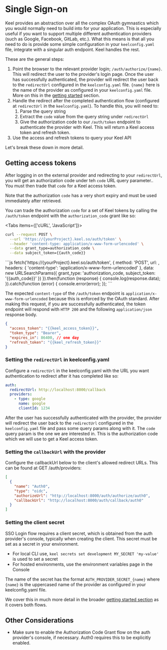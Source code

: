 
# Single Sign-on

Keel provides an abstraction over all the complex OAuth gymnastics which you would normally need to build into for your application. This is especially useful if you want to support multiple different authentication providers (such as Google, Facebook, GitLab, etc.). What this means is that all you need to do is provide some simple configuration in your `keelconfig.yaml` file, integrate with a singular auth endpoint. Keel handles the rest.

These are the general steps:

 1. Point the browser to the relevant provider login; `/auth/authorize/{name}`. This will redirect the user to the provider's login page. Once the user has successfully authenticated, the provider will redirect the user back to the `redirectUrl` configured in the `keelconfig.yaml` file.
    <Callout type="info">`{name}` here is the name of the provider as configured in your `keelconfig.yaml` file. More on this in the [getting started](/authentication/getting-started) section.</Callout>
 2. Handle the redirect after the completed authentication flow (configured at `redirectUrl` in the `keelconfig.yaml`). To handle this, you will need to:
    1. Parse the query string
    2. Extract the `code` value from the query string under `redirectUrl`
    3. Give the authorization code to our `/auth/token` endpoint to authenticate the provider with Keel. This will return a Keel access token and refresh token.
 3. Use the access and refresh tokens to query your Keel API	

 Let's break these down in more detail.

## Getting access tokens

After logging in on the external provider and redirecting to your `redirectUrl`, you will get an authorization code under teh `code` URL query parameter.. You must then trade that `code` for a Keel access token.

<Callout type="info">Note that the authorization `code` has a very short expiry and must be used immediately after retrieved.</Callout>

You can trade the authorization `code` for a set of Keel tokens by calling the `/auth/token` endpoint with the `authorization_code` grant like so:

<Tabs items={['cURL', 'JavaScript']}>
  <Tab>
```bash
curl --request POST \
  --url 'https://{yourProject}.keel.so/auth/token' \
  --header 'content-type: application/x-www-form-urlencoded' \
  --data grant_type=authorization_code \
  --data subject_token={{auth_code}}
```
  </Tab>
  <Tab>
```js
fetch('https://{yourProject}.keel.so/auth/token', {
  method: 'POST',
  url: ,
  headers: {
    'content-type': 'application/x-www-form-urlencoded'
  },
  data: new URLSearchParams({
    grant_type: 'authorization_code,
    subject_token: '{{auth_code}}'
  })
}).then(function (response) {
  console.log(response.data);
}).catch(function (error) {
  console.error(error);
});
```
  </Tab>
</Tabs>

The expected `content-type` of the `/auth/token` endpoint is `application/x-www-form-urlencoded` because this is enforced by the OAuth standard. After making this request, if you are successfully authenticated, the token endpoint will respond with `HTTP 200` and the following `application/json` response body.

```json filename="HTTP 200"
{
  "access_token": "{{keel_access_token}}",
  "token_type": "Bearer",
  "expires_in": 86400, // one day
  "refresh_token": "{{keel_refresh_token}}"
}
```

### Setting the `redirectUrl` in keelconfig.yaml

Configure a `redirectUrl` in the keelconfig.yaml with the URL you want authentication to redirect after it has completed like so:

```yaml
auth:
  redirectUrl: http://localhost:8000/callback
  providers:
    - type: google
      name: google
      clientId: 1234

```

After the user has successfully authenticated with the provider, the provider will redirect the user back to the `redirectUrl` configured in the `keelconfig.yaml` file and pass some query params along with it. The `code` query param is the one we are interested in. This is the authorization code which we will use to get a Keel access token.

### Setting the `callbackUrl` with the provider

Configure the callbackUrl below to the client's allowed redirect URLs. This can be found at GET /auth/providers:

```json
[
  {
    "name": "Auth0",
    "type": "oidc",
    "authorizeUrl": "http://localhost:8000/auth/authorize/auth0",
    "callbackUrl": "http://localhost:8000/auth/callback/auth0"
  }
]
```

### Setting the client secret

SSO Login flow requires a client secret, which is obtained from the auth provider's console, typically when creating the client. This secret must be set as a secret in your environment.
 - For local CLI use, `keel secrets set development MY_SECRET 'my-value'` is used to set a secret
 - For hosted environments, use the environment variables page in the Console

The name of the secret has the format `AUTH_PROVIDER_SECRET_{name}` where `{name}` is the uppercased name of the provider as configured in your keelconfig.yaml file.

We cover this in much more detail in the broader [getting started section](/authentication/getting-started#setting-secrets) as it covers both flows.

## Other Considerations

- Make sure to enable the Authorization Code Grant flow on the auth provider's console, if necessary. Auth0 requires this to be explicitly enabled.
